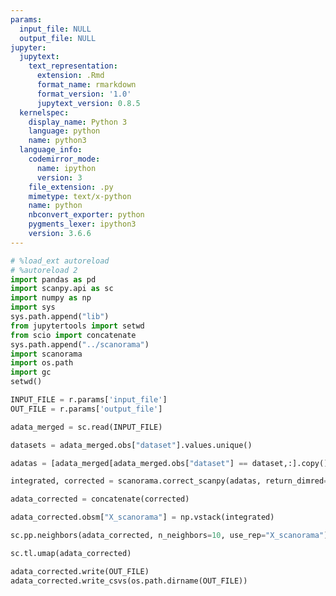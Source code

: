 ```yaml
---
params:
  input_file: NULL
  output_file: NULL
jupyter:
  jupytext:
    text_representation:
      extension: .Rmd
      format_name: rmarkdown
      format_version: '1.0'
      jupytext_version: 0.8.5
  kernelspec:
    display_name: Python 3
    language: python
    name: python3
  language_info:
    codemirror_mode:
      name: ipython
      version: 3
    file_extension: .py
    mimetype: text/x-python
    name: python
    nbconvert_exporter: python
    pygments_lexer: ipython3
    version: 3.6.6
---
```


```python
# %load_ext autoreload
# %autoreload 2
import pandas as pd
import scanpy.api as sc
import numpy as np
import sys
sys.path.append("lib")
from jupytertools import setwd
from scio import concatenate
sys.path.append("../scanorama")
import scanorama
import os.path
import gc
setwd()
```

```python
INPUT_FILE = r.params['input_file']
OUT_FILE = r.params['output_file']
```

```python
adata_merged = sc.read(INPUT_FILE)
```

```python
datasets = adata_merged.obs["dataset"].values.unique()
```

```python
adatas = [adata_merged[adata_merged.obs["dataset"] == dataset,:].copy() for dataset in datasets]
```

```python
integrated, corrected = scanorama.correct_scanpy(adatas, return_dimred=True, batch_size=50000)
```

```python
adata_corrected = concatenate(corrected)
```

```python
adata_corrected.obsm["X_scanorama"] = np.vstack(integrated)
```

```python
sc.pp.neighbors(adata_corrected, n_neighbors=10, use_rep="X_scanorama")
```

```python
sc.tl.umap(adata_corrected)
```

```python
adata_corrected.write(OUT_FILE)
adata_corrected.write_csvs(os.path.dirname(OUT_FILE))
```
